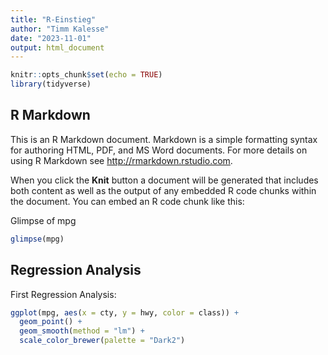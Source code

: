 ```yaml
---
title: "R-Einstieg"
author: "Timm Kalesse"
date: "2023-11-01"
output: html_document
---
```


```r
knitr::opts_chunk$set(echo = TRUE)
library(tidyverse)
```

## R Markdown

This is an R Markdown document. Markdown is a simple formatting syntax for authoring HTML, PDF, and MS Word documents. For more details on using R Markdown see <http://rmarkdown.rstudio.com>.

When you click the **Knit** button a document will be generated that includes both content as well as the output of any embedded R code chunks within the document. You can embed an R code chunk like this:

Glimpse of mpg

```r
glimpse(mpg)
```

## Regression Analysis

First Regression Analysis:

```r
ggplot(mpg, aes(x = cty, y = hwy, color = class)) + 
  geom_point() + 
  geom_smooth(method = "lm") +
  scale_color_brewer(palette = "Dark2")
```